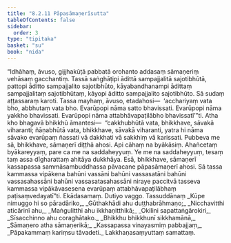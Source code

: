 ```yaml
---
title: "8.2.11 Pāpasāmaṇerīsutta"
tableOfContents: false
sidebar:
  order: 3
type: "tipitaka"
basket: "su"
book: "nida"
---
```



<DynamicBreadcrumb />

<Division number="222" book="nida" bookNo="12" page="452">

<Paragraph number="1204" book="nida">
“Idhāhaṃ, āvuso, gijjhakūṭā pabbatā orohanto addasaṃ sāmaṇeriṃ vehāsaṃ gacchantiṃ. Tassā saṅghāṭipi ādittā sampajjalitā sajotibhūtā, pattopi āditto sampajjalito sajotibhūto, kāyabandhanampi ādittaṃ sampajjalitaṃ sajotibhūtaṃ, kāyopi āditto sampajjalito sajotibhūto. Sā sudaṃ aṭṭassaraṃ karoti. Tassa mayhaṃ, āvuso, etadahosi—  ‘acchariyaṃ vata bho, abbhutaṃ vata bho. Evarūpopi nāma satto bhavissati. Evarūpopi nāma yakkho bhavissati. Evarūpopi nāma attabhāvapaṭilābho bhavissatī’”ti.
</Paragraph>

<Paragraph number="1205" book="nida">
Atha kho bhagavā bhikkhū āmantesi—  “cakkhubhūtā vata, bhikkhave, sāvakā viharanti; ñāṇabhūtā vata, bhikkhave, sāvakā viharanti, yatra hi nāma sāvako evarūpaṃ ñassati vā dakkhati vā sakkhiṃ vā karissati. Pubbeva me sā, bhikkhave, sāmaṇerī diṭṭhā ahosi. Api cāhaṃ na byākāsiṃ. Ahañcetaṃ byākareyyaṃ, pare ca me na saddaheyyuṃ. Ye me na saddaheyyuṃ, tesaṃ taṃ assa dīgharattaṃ ahitāya dukkhāya. Esā, bhikkhave, sāmaṇerī kassapassa sammāsambuddhassa pāvacane pāpasāmaṇerī ahosi. Sā tassa kammassa vipākena bahūni vassāni bahūni vassasatāni bahūni vassasahassāni bahūni vassasatasahassāni niraye paccitvā tasseva kammassa vipākāvasesena evarūpaṃ attabhāvapaṭilābhaṃ paṭisaṃvedayatī”ti.

</Paragraph>
</Division>

<Paragraph number="1206" type="center" book="nida">
Ekādasamaṃ.



</Paragraph>

<Paragraph number="1207" type="center" book="nida">
Dutiyo vaggo.



</Paragraph>

<Paragraph number="1208" type="center" book="nida">
Tassuddānaṃ


</Paragraph>

<Paragraph number="1209" type="verses" book="nida">
_Kūpe nimuggo hi so pāradāriko,_  
_Gūthakhādi ahu duṭṭhabrāhmaṇo;_  
_Nicchavitthi aticārinī ahu,_  
_Maṅgulitthi ahu ikkhaṇitthikā;_  
_Okilini sapattaṅgārokiri,_  
_Sīsacchinno ahu coraghātako._  

</Paragraph>

<Paragraph number="1210" type="verses" book="nida">
_Bhikkhu bhikkhunī sikkhamānā,_  
_Sāmaṇero atha sāmaṇerikā;_  
_Kassapassa vinayasmiṃ pabbajjaṃ,_  
_Pāpakammaṃ kariṃsu tāvadeti._  


</Paragraph>

<Paragraph number="1211" type="center" book="nida">
Lakkhaṇasaṃyuttaṃ samattaṃ.
</Paragraph>